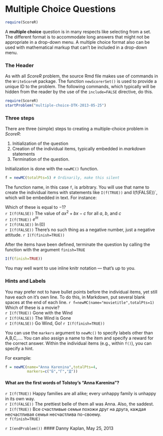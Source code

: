 Multiple Choice Questions
========================================================

```r
require(ScoreR)
```

A **multiple choice** question is in many respects like selecting from a set.  The different format is to accommodate long answers that might not be appropriate in a drop-down menu.  A multiple choice format also can be used with mathematical markup that can't be included in a drop-down menu.

### The Header

As with all *ScoreR* problem, the source Rmd file makes use of commands in the `WriteScoreR` package.  The function `newScorerSet()` is used to provide a unique ID to the problem. The following commands, which typically will be hidden from the reader by the use of the `include=FALSE` directive, do this.  
```r
require(ScoreR)
startProblem("multiple-choice-DTK-2013-05-25")
```

### Three steps

There are three (simple) steps to creating a multiple-choice problem in *ScoreR*:

1. Initialization of the question
2. Creation of the individual items, typically embedded in *markdown* statements
3. Termination of the question.

Initialization is done with the `newMC()` function.

```r
f = newMC(totalPts=5) # Ordinarily, make this silent
```

The function name, in this case `f`, is arbitrary.  You will use that name to create the individual items with statements like `I(f(TRUE))` and I(f(FALSE))`, which will be embedded in text.  For instance:

Which of these is equal to $-1$?  
`r I(f(FALSE))` The value of $a x^2 + b x - c$ for all $a$, $b$, and $c$  
`r I(f(TRUE))`  $e^{i\pi}$  
`r I(f(FALSE))` $\ln(0)$  
`r I(f(FALSE))` There's no such thing as a negative number, just a negative attitude.
`r I(f(finish=TRUE))`

After the items have been defined, terminate the question by calling the function with the argument `finish=TRUE`
```r
I(f(finish=TRUE))
```
You may well want to use inline knitr notation --- that's up to you.

### Hints and Labels

You may prefer not to have bullet points before the individual items, yet still have each on it's own line.  To do this, in Markdown, put several blank spaces at the end of each line.
`r f=newMC(name="movietitle",totalPts=1)`
Which of these is a movie?    
`r I(f(TRUE))` Gone with the Wind    
`r I(f(FALSE))` The Wind is Gone    
`r I(f(FALSE))` Go Wind, Go! 
`r I(f(finish=TRUE))`

You can use the `markers` argument to `newMc()` to specify labels other than A,B,C,....  You can also assign a name to the item and specify a reward for the correct answer.  Within the individual items (e.g., within `f()`), you can specify a hint.

For example: 

```r
f = newMC(name="Anna Karenina",totalPts=4,
          markers=c("Б","Г","Д"))
```

#### What are the first words of Tolstoy's "Anna Karenina"?

`r I(f(TRUE))` Happy families are all alike; every unhappy family is unhappy in its own way.  
`r I(f(FALSE))` The prettiest belle of them all was Anna.  Also, the saddest.  
`r I(f(TRUE))` Все счастливые семьи похожи друг на друга, каждая несчастливая семья несчастлива по-своему.  
`r f(finish=TRUE)`


`r I(endProblem())`
#### Danny Kaplan, May 25, 2013